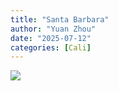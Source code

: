 ```yaml
---
title: "Santa Barbara"
author: "Yuan Zhou"
date: "2025-07-12"
categories: [Cali]
---
```



![](000031190003.jpg)